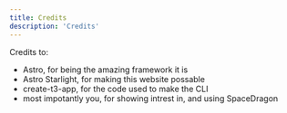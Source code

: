 ```yaml
---
title: Credits
description: 'Credits'
---
```


Credits to:
* Astro, for being the amazing framework it is
* Astro Starlight, for making this website possable
* create-t3-app, for the code used to make the CLI
* most impotantly you, for showing intrest in, and using SpaceDragon